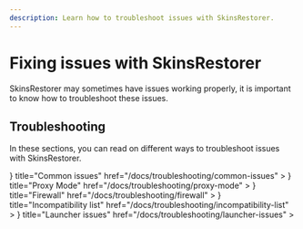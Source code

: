 ```yaml
---
description: Learn how to troubleshoot issues with SkinsRestorer.
---
```



# Fixing issues with SkinsRestorer

SkinsRestorer may sometimes have issues working properly, it is important to know how to troubleshoot these issues.

## Troubleshooting

In these sections, you can read on different ways to troubleshoot issues with SkinsRestorer.

<Cards>
  <Card
    icon={
      <LifebuoyIcon/>
    }
    title="Common issues"
    href="/docs/troubleshooting/common-issues"
  >
  </Card>
  <Card
    icon={
      <GlobeAltIcon/>
    }
    title="Proxy Mode"
    href="/docs/troubleshooting/proxy-mode"
  >
  </Card>
  <Card
    icon={
      <FireIcon/>
    }
    title="Firewall"
    href="/docs/troubleshooting/firewall"
  >
  </Card>
    <Card
        icon={
            <ExclamationTriangleIcon/>
        }
        title="Incompatibility list"
        href="/docs/troubleshooting/incompatibility-list"
    >
    </Card>
    <Card
        icon={
            <ComputerDesktopIcon/>
        }
        title="Launcher issues"
        href="/docs/troubleshooting/launcher-issues"
    >
    </Card>
</Cards>
